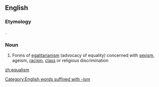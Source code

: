 ==English==
{{wikipedia|dab=equalism}}
{{rfc|lang=en}}
{{slang}}
===Etymology===
{{suffix|equal|ism|lang=en}}.

===Noun===
{{en-noun|-}}

# Forms of [[egalitarianism]] (advocacy of equality) concerned with [[sexism]], ageism, [[racism]], [[class]] or religious discrimination

[[Category:English words suffixed with -ism]]

[[zh:equalism]]